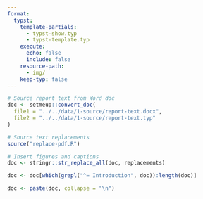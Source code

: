 ```yaml
---
format:
  typst:
    template-partials:
      - typst-show.typ
      - typst-template.typ
    execute:
      echo: false
      include: false
    resource-path: 
      - img/
    keep-typ: false
---
```


```r
# Source report text from Word doc
doc <- setmeup::convert_doc(
  file1 = "../../data/1-source/report-text.docx",
  file2 = "../../data/1-source/report-text.typ"
)

# Source text replacements
source("replace-pdf.R")
```

```r
# Insert figures and captions
doc <- stringr::str_replace_all(doc, replacements)
```

```r
doc <- doc[which(grepl("^= Introduction", doc)):length(doc)]

doc <- paste(doc, collapse = "\n")
```

```{=typst}
#import "typst-template.typ": rectwhite, rectgrey

#show heading: set align(center)
```

```{=typst}
`r doc`
```


